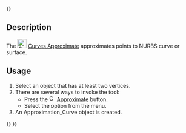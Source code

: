 <languages/>
{{UnfinishedDocu{{#translation:}}}}
<translate>

{{Docnav
|[[Curves_Discretize|Discretize]]
|[[Curves_Interpolate|Interpolate]]
|[[Curves_Workbench|Curves]]
|IconL=Curves_Discretize.svg
|IconR=Curves_Interpolate.svg
|IconC=Curves_workbench_icon.svg
}}

{{GuiCommand
|Name=Curves Approximate
|MenuLocation=Curves → Approximate
|Workbenches=[[Curves_Workbench|Curves]]
}}

==Description==

The [[Image:Curves_Approximate.svg|24px]] [[Curves_Approximate|Curves Approximate]] approximates points to NURBS curve or surface.

==Usage==

# Select an object that has at least two vertices.
# There are several ways to invoke the tool:
#* Press the [[Image:Curves_Approximate.svg|16px]] [[Curves_Approximate|Approximate]] button.
#* Select the {{MenuCommand|Curves → [[Image:Curves_Approximate.svg|16px]] Approximate}} option from the menu.
# An Approximation_Curve object is created.



{{Docnav
|[[Curves_Discretize|Discretize]]
|[[Curves_Interpolate|Interpolate]]
|[[Curves_Workbench|Curves]]
|IconL=Curves_Discretize.svg
|IconR=Curves_Interpolate.svg
|IconC=Curves_workbench_icon.svg
}}

</translate>
{{Curves Tools navi{{#translation:}}}}
{{Userdocnavi{{#translation:}}}}